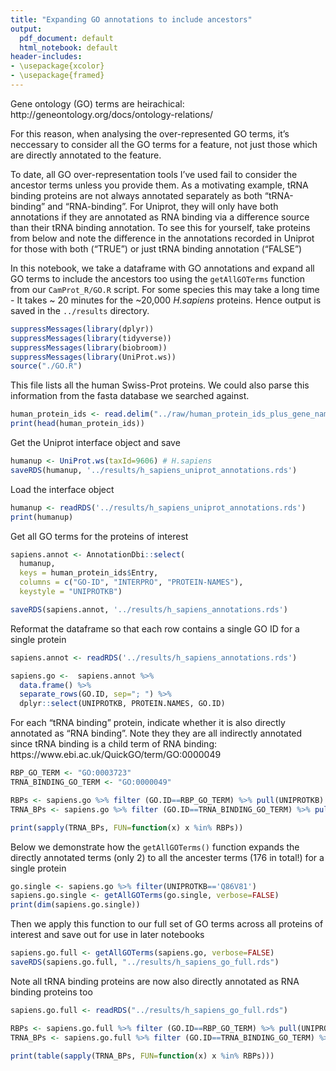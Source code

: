 ```yaml
---
title: "Expanding GO annotations to include ancestors"
output:
  pdf_document: default
  html_notebook: default
header-includes:
- \usepackage{xcolor}
- \usepackage{framed}
---
```


\colorlet{shadecolor}{lightgray!10} 

Gene ontology (GO) terms are heirachical: http://geneontology.org/docs/ontology-relations/

For this reason, when analysing the over-represented GO terms, it's neccessary to consider all the GO terms for a feature, not just those which are directly annotated to the feature.

To date, all GO over-representation tools I've used fail to consider the ancestor terms unless you provide them. As a motivating example, tRNA binding proteins are not always annotated separately as both "tRNA-binding" and "RNA-binding". For Uniprot, they will only have both annotations if they are annotated as RNA binding via a difference source than their tRNA binding annotation. To see this for yourself, take proteins from below and note the difference in the annotations recorded in Uniprot for those with both ("TRUE") or just tRNA binding annotation ("FALSE")

In this notebook, we take a dataframe with GO annotations and expand all GO terms to include the ancestors too using the `getAllGOTerms` function from our `CamProt_R/GO.R` script. For some species this may take a long time - It takes ~ 20 minutes for the ~20,000 _H.sapiens_ proteins. Hence output is saved in the `../results` directory. 
```r
suppressMessages(library(dplyr))
suppressMessages(library(tidyverse))
suppressMessages(library(biobroom))
suppressMessages(library(UniProt.ws))
source("./GO.R")
```
This file lists all the human Swiss-Prot proteins. We could also parse this information from the fasta database we searched against.
```r
human_protein_ids <- read.delim("../raw/human_protein_ids_plus_gene_names.tsv")
print(head(human_protein_ids))
```

Get the Uniprot interface object and save
```r
humanup <- UniProt.ws(taxId=9606) # H.sapiens
saveRDS(humanup, '../results/h_sapiens_uniprot_annotations.rds')
```

Load the interface object
```r
humanup <- readRDS('../results/h_sapiens_uniprot_annotations.rds')
print(humanup)
```

Get all GO terms for the proteins of interest
```r
sapiens.annot <- AnnotationDbi::select(
  humanup,
  keys = human_protein_ids$Entry, 
  columns = c("GO-ID", "INTERPRO", "PROTEIN-NAMES"),
  keystyle = "UNIPROTKB")

saveRDS(sapiens.annot, '../results/h_sapiens_annotations.rds')

```


Reformat the dataframe so that each row contains a single GO ID for a single protein
```r
sapiens.annot <- readRDS('../results/h_sapiens_annotations.rds')

sapiens.go <-  sapiens.annot %>%
  data.frame() %>%
  separate_rows(GO.ID, sep="; ") %>%
  dplyr::select(UNIPROTKB, PROTEIN.NAMES, GO.ID)
```


For each "tRNA binding" protein, indicate whether it is also directly annotated as "RNA binding". Note they they are all indirectly annotated since tRNA binding is a child term of RNA binding: https://www.ebi.ac.uk/QuickGO/term/GO:0000049


```r
RBP_GO_TERM <- "GO:0003723" 
TRNA_BINDING_GO_TERM <- "GO:0000049"

RBPs <- sapiens.go %>% filter (GO.ID==RBP_GO_TERM) %>% pull(UNIPROTKB)
TRNA_BPs <- sapiens.go %>% filter (GO.ID==TRNA_BINDING_GO_TERM) %>% pull(UNIPROTKB)

print(sapply(TRNA_BPs, FUN=function(x) x %in% RBPs))
```

\colorlet{shadecolor}{yellow!10} 
\begin{shaded}
Question: Why wouldn't every protein/gene be directly annotated with all terms up the hierarchy? 
\end{shaded}

\colorlet{shadecolor}{lightgray!10} 

Below we demonstrate how the `getAllGOTerms()` function expands the directly annotated terms (only 2) to all the ancester terms (176 in total!) for a single protein
```r
go.single <- sapiens.go %>% filter(UNIPROTKB=='Q86V81')
sapiens.go.single <- getAllGOTerms(go.single, verbose=FALSE)
print(dim(sapiens.go.single))
```

Then we apply this function to our full set of GO terms across all proteins of interest and save out for use in later notebooks
```r
sapiens.go.full <- getAllGOTerms(sapiens.go, verbose=FALSE)
saveRDS(sapiens.go.full, "../results/h_sapiens_go_full.rds")
```


Note all tRNA binding proteins are now also directly annotated as RNA binding proteins too
```r
sapiens.go.full <- readRDS("../results/h_sapiens_go_full.rds")

RBPs <- sapiens.go.full %>% filter (GO.ID==RBP_GO_TERM) %>% pull(UNIPROTKB)
TRNA_BPs <- sapiens.go.full %>% filter (GO.ID==TRNA_BINDING_GO_TERM) %>% pull(UNIPROTKB)

print(table(sapply(TRNA_BPs, FUN=function(x) x %in% RBPs)))
```
